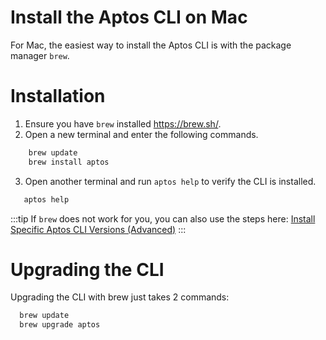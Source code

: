 # Install the Aptos CLI on Mac

For Mac, the easiest way to install the Aptos CLI is with the package manager `brew`.

# Installation

1. Ensure you have `brew` installed https://brew.sh/.
2. Open a new terminal and enter the following commands.

```bash
    brew update
    brew install aptos
```

3. Open another terminal and run `aptos help` to verify the CLI is installed.

```bash
   aptos help
```

:::tip
If `brew` does not work for you, you can also use the steps here: [Install Specific Aptos CLI Versions (Advanced)](install-cli-specific-version.mdx)
:::

# Upgrading the CLI

Upgrading the CLI with brew just takes 2 commands:

```bash
  brew update
  brew upgrade aptos
```
